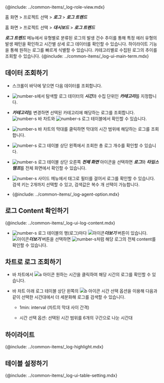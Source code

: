 {@include: ../common-items/_log-role-view.mdx}

<Xclude product='aws-log'>

홈 화면 > 프로젝트 선택 > ***로그*** > ***로그 트렌드***

</Xclude>

<InDoc product='aws-log'>

홈 화면 > 프로젝트 선택 > ***대시보드*** > ***로그 트렌드***

</InDoc>

***로그 트렌드*** 메뉴에서 유형별로 분류된 로그의 발생 건수 추이를 통해 특정 에러 유형의 발생 패턴을 확인하고 시간별 상세 로그 데이터를 확인할 수 있습니다. 하이라이트 기능을 통해 원하는 로그를 빠르게 식별할 수 있습니다. 카테고리별로 수집된 로그의 추이를 조회할 수 있습니다. {@include: ../common-items/_log-ui-main-term.mdx}

<ImgLang img='log-trend.png' desc='로그 트렌드'/>

## 데이터 조회하기

* 스크롤이 바닥에 닿으면 다음 데이터를 조회합니다.

* ![number-s](/img/number-01.png)에서 탐색할 로그 데이터의 ***시간***과 수집 단위인 ***카테고리***를 지정합니다.

* ***카테고리***를 변경하면 선택된 카테고리에 해당하는 로그를 조회합니다. ![number-s](/img/number-02.png) 바 차트와 ![number-s](/img/number-03.png) 로그 테이블에서 확인할 수 있습니다.

* ![number-s](/img/number-02.png) 바 차트의 막대를 클릭하면 막대의 시간 범위에 해당하는 로그를 조회합니다. 

* ![number-s](/img/number-03.png) 로그 테이블 상단 왼쪽에서 조회한 총 로그 개수를 확인할 수 있습니다. 

* ![number-s](/img/number-03.png) 로그 테이블 상단 오른쪽 <LinkImage img='ic-fullscreen.svg' desc='전체 화면 아이콘'/> ***전체 화면*** 아이콘을 선택하면 ***로그***와 ***타임스탬프***를 전체 화면에서 확인할 수 있습니다.

* ![number-s](/img/number-04.png) 사이드 메뉴에서 태그로 필터를 걸어서 로그를 확인할 수 있습니다. 검색 키는 2개까지 선택할 수 있고, 검색값은 복수 개 선택이 가능합니다.

* {@include: ../common-items/_log-agent-option.mdx}

## 로그 Content 확인하기

{@include: ../common-items/_log-ui-log-content.mdx} 

* ![number-s](/img/number-03.png) 로그 테이블의 행(로그)마다 ![아이콘](/img/ic-caret-right.svg)***더보기*** 버튼이 있습니다. ![아이콘](/img/ic-caret-right.svg)***더보기*** 버튼을 선택하면 ![number-s](/img/number-05.png)처럼 해당 로그의 전체 content를 확인할 수 있습니다.

## 차트로 로그 조회하기

<ImgLang img='log-trend-bar.png' desc='로그 트렌드 바 차트 sc'/>

* 바 차트에서 ![a 아이콘](/img/char-a.svg) 원하는 시간을 클릭하여 해당 시간의 로그를 확인할 수 있습니다. 

* 바 차트 아래 로그 테이블 상단 왼쪽의 ![b 아이콘](/img/char-b.svg) 시간 선택 옵션을 이용해 다음과 같이 선택한 시간대에서 더 세분화해 로그를 검색할 수 있습니다.

    * 1min: interval (차트의 막대 사이 간격)

    * 시간 선택 옵션: 선택된 시간 범위를 6개의 구간으로 나눈 시간대

## 하이라이트

{@include: ../common-items/_log-highlight.mdx} 

## 테이블 설정하기

{@include: ../common-items/_log-ui-table-setting.mdx}

<!-- ***테이블 설정*** 메뉴는 ***라이브 테일***, ***로그 검색***, ***로그 트렌드***에서 사용할 수 있습니다. 

### 컬럼 추가 

### 테이블 컨텐츠 설정 

하이라이트
![](https://img.whatap.io/media/images/logexplorer_009_highlight.png)

-->

<!-- 홀딩 후 기능으로 화면 재구조화
## ![](/img/number-01.png) 시간 및 카테고리

탐색할 로그 데이터의 특정 시간대와 수집 단위를 지정합니다. 스크롤이 바닥에 닿으면 데이터를 조회합니다.

## ![](/img/number-02.png) 바 차트 조회

## ![](/img/number-03.png) 테이블 조회

## ![](/img/number-04.png) 검색 키(Search Key) 내비게이션

-->
